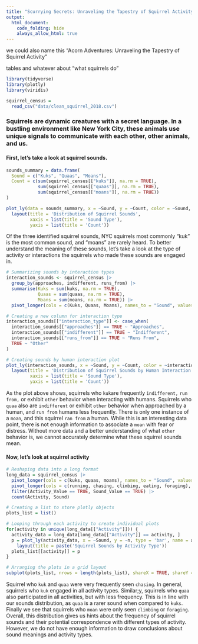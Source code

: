 ```yaml
---
title: "Scurrying Secrets: Unraveling the Tapestry of Squirrel Activity"
output: 
  html_document:
    code_folding: hide
    always_allow_html: true
---
```


we could also name this "Acorn Adventures: Unraveling the Tapestry of Squirrel Activity"

tables and whatever about "what squirrels do"

```r
library(tidyverse)
library(plotly)
library(viridis)
```

```r
squirrel_census = 
  read_csv("data/clean_squirrel_2018.csv")
```

### Squirrels are dynamic creatures with a secret language. In a bustling environment like New York City, these animals use unique signals to communicate with each other, other animals, and us. 

#### First, let's take a look at squirrel sounds. 

```r
sounds_summary = data.frame(
  Sound = c("Kuks", "Quaas", "Moans"),
  Count = c(sum(squirrel_census[["kuks"]], na.rm = TRUE), 
            sum(squirrel_census[["quaas"]], na.rm = TRUE), 
            sum(squirrel_census[["moans"]], na.rm = TRUE))
)
```

```r
plot_ly(data = sounds_summary, x = ~Sound, y = ~Count, color = ~Sound, type = 'bar', colors = RColorBrewer::brewer.pal(3, "Set2")) |>
  layout(title = 'Distribution of Squirrel Sounds',
         xaxis = list(title = 'Sound Type'),
         yaxis = list(title = 'Count'))

```

Of the three identified squirrel sounds, NYC squirrels most commonly "kuk" is the most common sound, and "moans" are rarely heard. To better understand the meaning of these sounds, let's take a look at the type of activity or interactions the squirrels who made these sounds are engaged in. 

```r
# Summarizing sounds by interaction types
interaction_sounds <- squirrel_census |>
  group_by(approaches, indifferent, runs_from) |>
  summarise(Kuks = sum(kuks, na.rm = TRUE),
            Quaas = sum(quaas, na.rm = TRUE),
            Moans = sum(moans, na.rm = TRUE)) |>
  pivot_longer(cols = c(Kuks, Quaas, Moans), names_to = "Sound", values_to = "Count")

# Creating a new column for interaction type
interaction_sounds[["interaction_type"]] <- case_when(
  interaction_sounds[["approaches"]] == TRUE ~ "Approaches",
  interaction_sounds[["indifferent"]] == TRUE ~ "Indifferent",
  interaction_sounds[["runs_from"]] == TRUE ~ "Runs From",
  TRUE ~ "Other"
)

# Creating sounds by human interaction plot
plot_ly(interaction_sounds, x = ~Sound, y = ~Count, color = ~interaction_type, type = 'bar', colors = RColorBrewer::brewer.pal(3, "Set2")) |>
  layout(title = 'Distribution of Squirrel Sounds by Human Interaction',
         xaxis = list(title = 'Sound Type'),
         yaxis = list(title = 'Count'))
```

As the plot above shows, squirrels who `kuk`are frequently `indifferent,` `run from,` or exhibit `other` behavior when interacting with humans. Squirrels who `quaa` also are `indifferent` or exhibit `other` behavior when approached by a human, and `run from` humans less frequently. There is only one instance of a `moan`, and this squirrel `ran from` a human. While this is an interesting data point, there is not enough information to associate a `moan` with fear or distress. Without more data and a better understanding of what `other` behavior is, we cannot accurately determine what these squirrel sounds mean. 

#### Now, let's look at squirrel activity

```r
# Reshaping data into a long format
long_data = squirrel_census |>
  pivot_longer(cols = c(kuks, quaas, moans), names_to = "Sound", values_to = "Sound_Value") |>
  pivot_longer(cols = c(running, chasing, climbing, eating, foraging), names_to = "Activity", values_to = "Activity_Value") |>
  filter(Activity_Value == TRUE, Sound_Value == TRUE) |>
  count(Activity, Sound)

# Creating a list to store plotly objects
plots_list = list()

# Looping through each activity to create individual plots
for(activity in unique(long_data[["Activity"]])) {
  activity_data = long_data[long_data[["Activity"]] == activity, ]
  p = plot_ly(activity_data, x = ~Sound, y = ~n, type = 'bar', name = activity) |>
    layout(title = paste('Squirrel Sounds by Activity Type'))
  plots_list[[activity]] = p
}

# Arranging the plots in a grid layout
subplot(plots_list, nrows = length(plots_list), shareX = TRUE, shareY = TRUE)
```

Squirrel who `kuk` and `quaa` were very frequently seen `chasing`. In general, squirrels who `kuk` engaged in all activity types. Similar;y, squirrels who `quaa` also participated in all activities, but with less frequency. This is in line with our sounds distribution, as `quaa` is a rarer sound when compared to `kuks`. Finally we see that squirrels who `moan` were only seen `climbing` or `foraging`. Overall, this distribution gives us hints about the frequency of squirrel sounds and their potential correspondence with different types of activity. However, we do not have enough information to draw conclusions about sound meanings and activity types. 
